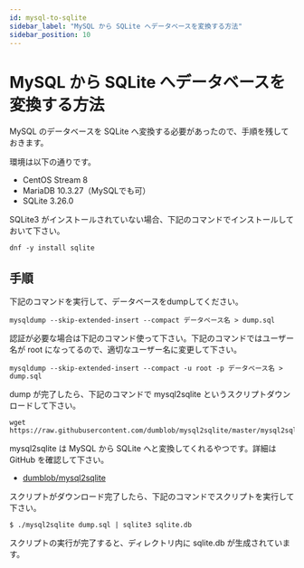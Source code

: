 ```yaml
---
id: mysql-to-sqlite
sidebar_label: "MySQL から SQLite へデータベースを変換する方法"
sidebar_position: 10
---
```


# MySQL から SQLite へデータベースを変換する方法

MySQL のデータベースを SQLite へ変換する必要があったので、手順を残しておきます。

環境は以下の通りです。

- CentOS Stream 8
- MariaDB 10.3.27（MySQLでも可）
- SQLite 3.26.0

SQLite3 がインストールされていない場合、下記のコマンドでインストールしておいて下さい。

```shell
dnf -y install sqlite
```

## 手順

下記のコマンドを実行して、データベースをdumpしてください。

```shell
mysqldump --skip-extended-insert --compact データベース名 > dump.sql
```

認証が必要な場合は下記のコマンド使って下さい。下記のコマンドではユーザー名が root になってるので、適切なユーザー名に変更して下さい。

```shell
mysqldump --skip-extended-insert --compact -u root -p データベース名 > dump.sql
```

dump が完了したら、下記のコマンドで mysql2sqlite というスクリプトダウンロードして下さい。

```shell
wget https://raw.githubusercontent.com/dumblob/mysql2sqlite/master/mysql2sqlite
```

mysql2sqlite は MySQL から SQLite へと変換してくれるやつです。詳細は GitHub を確認して下さい。

* [dumblob/mysql2sqlite](https://github.com/dumblob/mysql2sqlite)

スクリプトがダウンロード完了したら、下記のコマンドでスクリプトを実行して下さい。

```shell
$ ./mysql2sqlite dump.sql | sqlite3 sqlite.db
```

スクリプトの実行が完了すると、ディレクトリ内に sqlite.db が生成されています。
